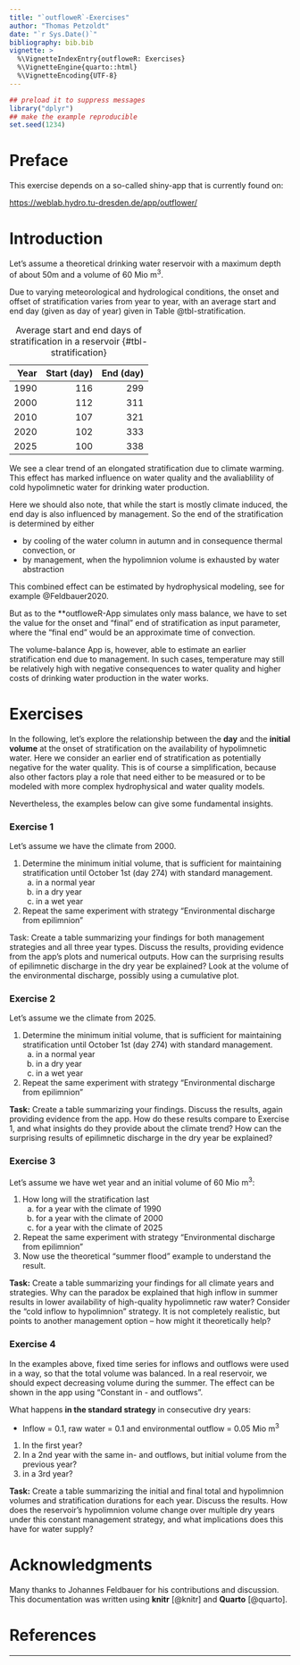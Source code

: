 ```yaml
---
title: "`outfloweR`-Exercises"
author: "Thomas Petzoldt"
date: "`r Sys.Date()`"
bibliography: bib.bib
vignette: >
  %\VignetteIndexEntry{outfloweR: Exercises}
  %\VignetteEngine{quarto::html}
  %\VignetteEncoding{UTF-8}
---
```



```r
## preload it to suppress messages
library("dplyr")
## make the example reproducible
set.seed(1234)
```

Preface
=======

This exercise depends on a so-called shiny-app that is currently found on:

[https://weblab.hydro.tu-dresden.de/app/outflower/](https://weblab.hydro.tu-dresden.de/app/outflower/)

Introduction
============

Let's assume a theoretical drinking water reservoir with a maximum depth of about 
50m and a volume of 60 Mio m^3^.

Due to varying meteorological and hydrological conditions, the onset and offset 
of stratification varies from year to year, with an average start and end day 
(given as day of year) given in Table @tbl-stratification.

|Year | Start (day) | End (day) |
|----:|------------:|----------:|
| 1990|  116        | 299       |
| 2000|  112        | 311       |
| 2010|  107        | 321       |
| 2020|  102        | 333       |
| 2025|  100        | 338       |

: Average start and end days of stratification in a reservoir {#tbl-stratification}


We see a clear trend of an elongated stratification due to climate warming. 
This effect has marked influence on water quality and the avaliablility of cold
hypolimnetic water for drinking water production.

Here we should also note, that while the start is mostly climate induced, the end day
is also influenced by management. So the end of the stratification is determined by either

* by cooling of the water column in autumn and in consequence thermal convection, or
* by management, when the hypolimnion volume is exhausted by water abstraction


This combined effect can be estimated by hydrophysical modeling,
see for example @Feldbauer2020. 

But as to the **outfloweR-App simulates only mass balance, we have to set the 
value for the onset and "final" end of stratification as input parameter, where 
the "final end" would be an approximate time of convection.

The volume-balance App is, however, able to estimate an earlier stratification 
end due to management. In such cases, temperature may still be relatively high 
with negative consequences to water quality and higher costs of drinking water
production in the water works.

Exercises
=========

In the following, let's explore the relationship between the **day** and the **initial 
volume** at the onset of stratification on the availability of hypolimnetic water.
Here we consider an earlier end of stratification as potentially negative for the water
quality. This is of course a simplification, because also other factors play a role that
need either to be measured or to be modeled with more complex hydrophysical and water quality models.

Nevertheless, the examples below can give some fundamental insights.

### Exercise 1

Let's assume we have the climate from 2000.

1. Determine the minimum initial volume, that is sufficient for maintaining 
stratification until October 1st (day 274) with standard management.
    a) in a normal year
    b) in a dry year
    c) in a wet year
2. Repeat the same experiment with strategy "Environmental discharge from epilimnion"


Task: Create a table summarizing your findings for both management strategies 
and all three year types. Discuss the results, providing evidence from the app's 
plots and numerical outputs. How can the surprising results of epilimnetic discharge 
in the dry year be explained? Look at the volume of the environmental discharge, 
possibly using a cumulative plot.

### Exercise 2


Let's assume we the climate from 2025.

1. Determine the minimum initial volume, that is sufficient for maintaining 
stratification until October 1st (day 274) with standard management.
    a) in a normal year
    b) in a dry year
    c) in a wet year
2. Repeat the same experiment with strategy "Environmental discharge from epilimnion"


**Task:** Create a table summarizing your findings. Discuss the results, again 
providing evidence from the app. How do these results compare to Exercise 1, 
and what insights do they provide about the climate trend? How can the surprising 
results of epilimnetic discharge in the dry year be explained?
<!--
as.Date("2001-09-30") - as.Date("2000-12-31")
-->

### Exercise 3


Let's assume we have wet year and an initial volume of 60 Mio m^3^:

1. How long will the stratification last
    a) for a year with the climate of 1990
    b) for a year with the climate of 2000
    c) for a year with the climate of 2025
2. Repeat the same experiment with strategy "Environmental discharge from epilimnion"
3. Now use the theoretical "summer flood" example to understand the result.


**Task:** Create a table summarizing your findings for all climate years and strategies. 
Why can the paradox be explained that high inflow in summer results in lower 
availability of high-quality hypolimnetic raw water?
Consider the "cold inflow to hypolimnion" strategy. 
It is not completely realistic, but points to another management option – 
how might it theoretically help?


### Exercise 4


In the examples above, fixed time series for inflows and outflows were used in a way,
so that the total volume was balanced. In a real reservoir, we should expect decreasing 
volume during the summer. The effect can be shown in the app using
"Constant in - and outflows".

What happens **in the standard strategy** in consecutive dry years:

* Inflow = 0.1, raw water = 0.1 and environmental outflow = 0.05 Mio m^3^

1. In the first year?
2. In a 2nd year with the same in- and outflows, but initial volume from the previous year?
3. in a 3rd year?

**Task:** Create a table summarizing the initial and final total and hypolimnion 
volumes and stratification durations for each year. 
Discuss the results. How does the reservoir's hypolimnion volume change over 
multiple dry years under this constant management strategy, and what implications 
does this have for water supply?




Acknowledgments
===============

Many thanks to Johannes Feldbauer for his contributions and discussion. 
This documentation was written using **knitr** [@knitr] and **Quarto**
[@quarto].


References
==========

<div id="refs"></div>

----


